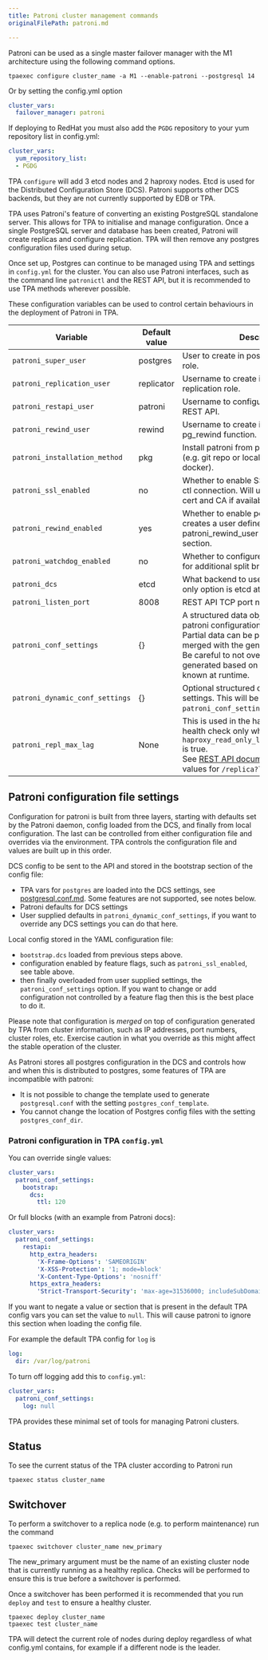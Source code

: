 ```yaml
---
title: Patroni cluster management commands
originalFilePath: patroni.md

---
```


Patroni can be used as a single master failover manager with the M1
architecture using the following command options.

```shell
tpaexec configure cluster_name -a M1 --enable-patroni --postgresql 14
```

Or by setting the config.yml option

```yaml
cluster_vars:
  failover_manager: patroni
```

If deploying to RedHat you must also add the `PGDG` repository to your
yum repository list in config.yml:

```yaml
cluster_vars:
  yum_repository_list:
  - PGDG
```

TPA `configure` will add 3 etcd nodes and 2 haproxy nodes. Etcd is used
for the Distributed Configuration Store (DCS). Patroni supports other
DCS backends, but they are not currently supported by EDB or TPA.

TPA uses Patroni's feature of converting an existing PostgreSQL
standalone server. This allows for TPA to initialise and manage
configuration. Once a single PostgreSQL server and database has been
created, Patroni will create replicas and configure replication.
TPA will then remove any postgres configuration files used during setup.

Once set up, Postgres can continue to be managed using TPA and settings
in `config.yml` for the cluster. You can also use Patroni interfaces,
such as the command line `patronictl` and the REST API, but it is
recommended to use TPA methods wherever possible.

These configuration variables can be used to control certain behaviours
in the deployment of Patroni in TPA.

| Variable                        | Default value | Description                                                                                                                                                                                                                                                          |
| ------------------------------- | ------------- | -------------------------------------------------------------------------------------------------------------------------------------------------------------------------------------------------------------------------------------------------------------------- |
| `patroni_super_user`            | postgres      | User to create in postgres for superuser role.                                                                                                                                                                                                                       |
| `patroni_replication_user`      | replicator    | Username to create in postgres for replication role.                                                                                                                                                                                                                 |
| `patroni_restapi_user`          | patroni       | Username to configure for the patroni REST API.                                                                                                                                                                                                                      |
| `patroni_rewind_user`           | rewind        | Username to create in postgres for pg_rewind function.                                                                                                                                                                                                               |
| `patroni_installation_method`   | pkg           | Install patroni from packages or source (e.g. git repo or local source directory if docker).                                                                                                                                                                         |
| `patroni_ssl_enabled`           | no            | Whether to enable SSL for REST API and ctl connection. Will use the cluster SSL cert and CA if available.                                                                                                                                                            |
| `patroni_rewind_enabled`        | yes           | Whether to enable postgres rewind, creates a user defined by patroni_rewind_user and adds config section.                                                                                                                                                            |
| `patroni_watchdog_enabled`      | no            | Whether to configure the kernel watchdog for additional split brain prevention.                                                                                                                                                                                      |
| `patroni_dcs`                   | etcd          | What backend to use for the DCS. The only option is etcd at the moment.                                                                                                                                                                                              |
| `patroni_listen_port`           | 8008          | REST API TCP port number                                                                                                                                                                                                                                             |
| `patroni_conf_settings`         | {}            | A structured data object with overrides for patroni configuration.<br/>Partial data can be provided and will be merged with the generated config.<br/>Be careful to not override values that are generated based on instance information known at runtime.           |
| `patroni_dynamic_conf_settings` | {}            | Optional structured data just for DCS settings. This will be merged onto `patroni_conf_settings`.                                                                                                                                                                    |
| `patroni_repl_max_lag`          | None          | This is used in the haproxy backend health check only when `haproxy_read_only_load_balancer_enabled` is true.<br/>See [REST API documentation](https://patroni.readthedocs.io/en/latest/rest_api.html#health-check-endpoints) for possible values for `/replica?lag` |

## Patroni configuration file settings

Configuration for patroni is built from three layers, starting with
defaults set by the Patroni daemon, config loaded from the DCS,
and finally from local configuration. The last can be controlled from
either configuration file and overrides via the environment. TPA
controls the configuration file and values are built up in this order.

DCS config to be sent to the API and stored in the bootstrap section
of the config file:

-   TPA vars for `postgres` are loaded into the DCS settings,
    see [postgresql.conf.md](postgresql.conf/).
    Some features are not supported, see notes below.
-   Patroni defaults for DCS settings
-   User supplied defaults in `patroni_dynamic_conf_settings`, if you want
    to override any DCS settings you can do that here.

Local config stored in the YAML configuration file:

-   `bootstrap.dcs` loaded from previous steps above.
-   configuration enabled by feature flags, such as `patroni_ssl_enabled`,
    see table above.
-   then finally overloaded from user supplied settings, the
    `patroni_conf_settings` option. If you want to change or add
    configuration not controlled by a feature flag then this is the best
    place to do it.

Please note that configuration is *merged* on top of configuration
generated by TPA from cluster information, such as IP addresses,
port numbers, cluster roles, etc. Exercise caution in what you override
as this might affect the stable operation of the cluster.

As Patroni stores all postgres configuration in the DCS and controls
how and when this is distributed to postgres, some features of TPA are
incompatible with patroni:

-   It is not possible to change the template
    used to generate `postgresql.conf` with the setting
    `postgres_conf_template`.
-   You cannot change the location of Postgres config files with the
    setting `postgres_conf_dir`.

### Patroni configuration in TPA `config.yml`

You can override single values:

```yaml
cluster_vars:
  patroni_conf_settings:
    bootstrap:
      dcs:
        ttl: 120
```

Or full blocks (with an example from Patroni docs):

```yaml
cluster_vars:
  patroni_conf_settings:
    restapi:
      http_extra_headers:
        'X-Frame-Options': 'SAMEORIGIN'
        'X-XSS-Protection': '1; mode=block'
        'X-Content-Type-Options': 'nosniff'
      https_extra_headers:
        'Strict-Transport-Security': 'max-age=31536000; includeSubDomains'
```

If you want to negate a value or section that is present in the default
TPA config vars you can set the value to `null`. This will cause
patroni to ignore this section when loading the config file.

For example the default TPA config for `log` is

```yaml
log:
  dir: /var/log/patroni
```

To turn off logging add this to `config.yml`:

```yaml
cluster_vars:
  patroni_conf_settings:
    log: null
```

TPA provides these minimal set of tools for managing Patroni
clusters.

## Status

To see the current status of the TPA cluster according to Patroni
run

```shell
tpaexec status cluster_name
```

## Switchover

To perform a switchover to a replica node (e.g. to perform maintenance)
run the command

```shell
tpaexec switchover cluster_name new_primary
```

The new_primary argument must be the name of an existing cluster node
that is currently running as a healthy replica. Checks will be performed
to ensure this is true before a switchover is performed.

Once a switchover has been performed it is recommended that you run
`deploy` and `test` to ensure a healthy cluster.

```shell
tpaexec deploy cluster_name
tpaexec test cluster_name
```

TPA will detect the current role of nodes during deploy regardless of
what config.yml contains, for example if a different node is the leader.
